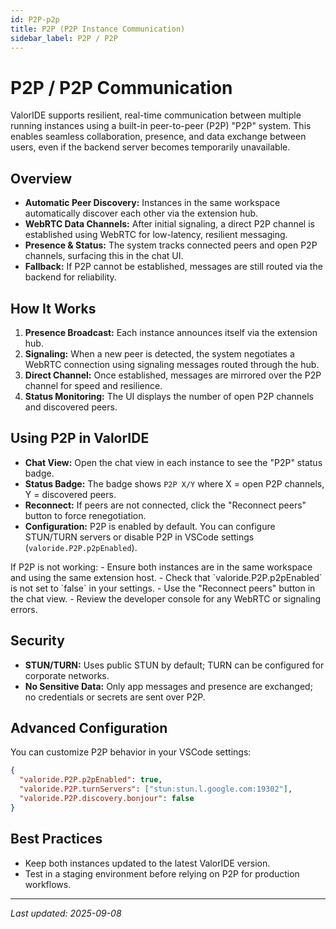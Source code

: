 ```yaml
---
id: P2P-p2p
title: P2P (P2P Instance Communication)
sidebar_label: P2P / P2P
---
```



# P2P / P2P Communication

ValorIDE supports resilient, real-time communication between multiple running instances using a built-in peer-to-peer (P2P) "P2P" system. This enables seamless collaboration, presence, and data exchange between users, even if the backend server becomes temporarily unavailable.

## Overview

- **Automatic Peer Discovery:** Instances in the same workspace automatically discover each other via the extension hub.
- **WebRTC Data Channels:** After initial signaling, a direct P2P channel is established using WebRTC for low-latency, resilient messaging.
- **Presence & Status:** The system tracks connected peers and open P2P channels, surfacing this in the chat UI.
- **Fallback:** If P2P cannot be established, messages are still routed via the backend for reliability.

## How It Works

1. **Presence Broadcast:** Each instance announces itself via the extension hub.
2. **Signaling:** When a new peer is detected, the system negotiates a WebRTC connection using signaling messages routed through the hub.
3. **Direct Channel:** Once established, messages are mirrored over the P2P channel for speed and resilience.
4. **Status Monitoring:** The UI displays the number of open P2P channels and discovered peers.

## Using P2P in ValorIDE

- **Chat View:** Open the chat view in each instance to see the "P2P" status badge.
- **Status Badge:** The badge shows `P2P X/Y` where X = open P2P channels, Y = discovered peers.
- **Reconnect:** If peers are not connected, click the "Reconnect peers" button to force renegotiation.
- **Configuration:** P2P is enabled by default. You can configure STUN/TURN servers or disable P2P in VSCode settings (`valoride.P2P.p2pEnabled`).

<Admonition type="tip" title="Troubleshooting">
If P2P is not working:
- Ensure both instances are in the same workspace and using the same extension host.
- Check that `valoride.P2P.p2pEnabled` is not set to `false` in your settings.
- Use the "Reconnect peers" button in the chat view.
- Review the developer console for any WebRTC or signaling errors.
</Admonition>

## Security

- **STUN/TURN:** Uses public STUN by default; TURN can be configured for corporate networks.
- **No Sensitive Data:** Only app messages and presence are exchanged; no credentials or secrets are sent over P2P.

## Advanced Configuration

You can customize P2P behavior in your VSCode settings:

```json
{
  "valoride.P2P.p2pEnabled": true,
  "valoride.P2P.turnServers": ["stun:stun.l.google.com:19302"],
  "valoride.P2P.discovery.bonjour": false
}
```

## Best Practices

- Keep both instances updated to the latest ValorIDE version.
- Test in a staging environment before relying on P2P for production workflows.

---

_Last updated: 2025-09-08_
